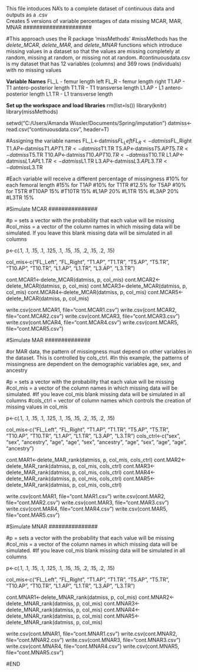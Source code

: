 #####################
This file intoduces NA's to a complete dataset of continuous data and outputs as a .csv  
Creates 5 versions of variable percentages of data missing MCAR, MAR, MNAR
#####################


#This approach uses the R package 'missMethods'
#missMethods has the *delete_MCAR*, *delete_MAR*, and *delete_MNAR* functions which introduce missing values in a dataset so that the values are missing completely at random, missing at random, or missing not at random.
#continuousdata.csv is my dataset that has 12 variables (columns) and 369 rows (individuals) with no missing values

**Variable Names**
FL_L - femur length left
FL_R - femur length right
T1.AP - T1 antero-posterior length
T1.TR - T1 transverse length
L1.AP - L1 antero-posterior length
L1.TR - L1 transverse length

**Set up the workspace and load libraries**
rm(list=ls())
library(knitr)
library(missMethods)

setwd("C:/Users/Amanda Wissler/Documents/Spring/imputation")
datmiss<-read.csv("continuousdata.csv", header=T)

#Assigning the variable names
FL_L<-datmiss$FL_Left
FL_R<-datmiss$FL_Right
T1.AP<-datmiss$T1.AP
T1.TR<-datmiss$T1.TR
T5.AP<-datmiss$T5.AP
T5.TR<-datmiss$T5.TR
T10.AP<-datmiss$T10.AP
T10.TR<-datmiss$T10.TR
L1.AP<-datmiss$L1.AP
L1.TR<-datmiss$L1.TR
L3.AP<-datmiss$L3.AP
L3.TR<-datmiss$L3.TR

#Each variable will receive a different percentage of missingness
#10% for each femoral length
#15% for T1AP
#10% for T1TR
#12.5% for T5AP
#10% for T5TR
#T10AP 15%
#T10TR 15%
#L1AP 20%
#L1TR 15%
#L3AP 20%
#L3TR 15%

###############
#Simulate MCAR
###############

#p = sets a vector with the probability that each value will be missing
#col_miss = a vector of the column names in which missing data will be simulated. If you leave this blank missing data will be simulated in all columns 

p<-c(.1, .1, .15, .1, .125, .1, .15, .15, .2, .15, .2, .15)

col_mis<-c("FL_Left", "FL_Right", "T1.AP", "T1.TR", "T5.AP", "T5.TR", "T10.AP", "T10.TR", "L1.AP", "L1.TR", "L3.AP", "L3.TR")

cont.MCAR1<-delete_MCAR(datmiss, p, col_mis)
cont.MCAR2<-delete_MCAR(datmiss, p, col_mis)
cont.MCAR3<-delete_MCAR(datmiss, p, col_mis)
cont.MCAR4<-delete_MCAR(datmiss, p, col_mis)
cont.MCAR5<-delete_MCAR(datmiss, p, col_mis)

write.csv(cont.MCAR1, file="cont.MCAR1.csv")
write.csv(cont.MCAR2, file="cont.MCAR2.csv")
write.csv(cont.MCAR3, file="cont.MCAR3.csv")
write.csv(cont.MCAR4, file="cont.MCAR4.csv")
write.csv(cont.MCAR5, file="cont.MCAR5.csv")

##############
#Simulate MAR 
##############

#or MAR data, the pattern of missingness must depend on other variables in the dataset. This is controlled by cols_ctrl. 
#In this example, the patterns of missingness are dependent on the demographic variables age, sex, and ancestry

#p = sets a vector with the probability that each value will be missing
#col_mis = a vector of the column names in which missing data will be simulated. 
#If you leave col_mis blank missing data will be simulated in all columns 
#cols_ctrl = vector of column names which controls the creation of missing values in col_mis

p<-c(.1, .1, .15, .1, .125, .1, .15, .15, .2, .15, .2, .15)

col_mis<-c("FL_Left", "FL_Right", "T1.AP", "T1.TR", "T5.AP", "T5.TR", "T10.AP", "T10.TR", "L1.AP", "L1.TR", "L3.AP", "L3.TR")
cols_ctrl<-c("sex", "sex", "ancestry", "age", "age", "sex", "ancestry", "age", "sex", "age", "age", "ancestry")

cont.MAR1<-delete_MAR_rank(datmiss, p, col_mis, cols_ctrl)
cont.MAR2<-delete_MAR_rank(datmiss, p, col_mis, cols_ctrl)
cont.MAR3<-delete_MAR_rank(datmiss, p, col_mis, cols_ctrl)
cont.MAR4<-delete_MAR_rank(datmiss, p, col_mis, cols_ctrl)
cont.MAR5<-delete_MAR_rank(datmiss, p, col_mis, cols_ctrl)

write.csv(cont.MAR1, file="cont.MAR1.csv")
write.csv(cont.MAR2, file="cont.MAR2.csv")
write.csv(cont.MAR3, file="cont.MAR3.csv")
write.csv(cont.MAR4, file="cont.MAR4.csv")
write.csv(cont.MAR5, file="cont.MAR5.csv")

###############
#Simulate MNAR
###############

#p = sets a vector with the probability that each value will be missing
#col_mis = a vector of the column names in which missing data will be simulated. 
#If you leave col_mis blank missing data will be simulated in all columns 

p<-c(.1, .1, .15, .1, .125, .1, .15, .15, .2, .15, .2, .15)

col_mis<-c("FL_Left", "FL_Right", "T1.AP", "T1.TR", "T5.AP", "T5.TR", "T10.AP", "T10.TR", "L1.AP", "L1.TR", "L3.AP", "L3.TR")

cont.MNAR1<-delete_MNAR_rank(datmiss, p, col_mis)
cont.MNAR2<-delete_MNAR_rank(datmiss, p, col_mis)
cont.MNAR3<-delete_MNAR_rank(datmiss, p, col_mis)
cont.MNAR4<-delete_MNAR_rank(datmiss, p, col_mis)
cont.MNAR5<-delete_MNAR_rank(datmiss, p, col_mis)

write.csv(cont.MNAR1, file="cont.MNAR1.csv")
write.csv(cont.MNAR2, file="cont.MNAR2.csv")
write.csv(cont.MNAR3, file="cont.MNAR3.csv")
write.csv(cont.MNAR4, file="cont.MNAR4.csv")
write.csv(cont.MNAR5, file="cont.MNAR5.csv")

#END